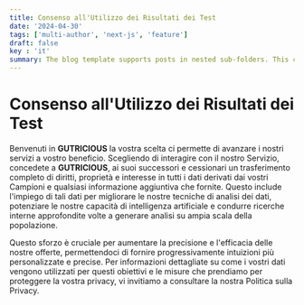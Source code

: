 ```yaml
---
title: Consenso all'Utilizzo dei Risultati dei Test
date: '2024-04-30'
tags: ['multi-author', 'next-js', 'feature']
draft: false
key : 'it'
summary: The blog template supports posts in nested sub-folders. This can be used to group posts of similar content e.g. a multi-part course.
---
```


# Consenso all'Utilizzo dei Risultati dei Test

Benvenuti in **GUTRICIOUS** la vostra scelta ci permette di avanzare i nostri servizi a vostro beneficio. Scegliendo di interagire con il nostro Servizio, concedete a **GUTRICIOUS**, ai suoi successori e cessionari un trasferimento completo di diritti, proprietà e interesse in tutti i dati derivati dai vostri Campioni e qualsiasi informazione aggiuntiva che fornite. Questo include l'impiego di tali dati per migliorare le nostre tecniche di analisi dei dati, potenziare le nostre capacità di intelligenza artificiale e condurre ricerche interne approfondite volte a generare analisi su ampia scala della popolazione.

Questo sforzo è cruciale per aumentare la precisione e l'efficacia delle nostre offerte, permettendoci di fornire progressivamente intuizioni più personalizzate e precise. Per informazioni dettagliate su come i vostri dati vengono utilizzati per questi obiettivi e le misure che prendiamo per proteggere la vostra privacy, vi invitiamo a consultare la nostra Politica sulla Privacy.
